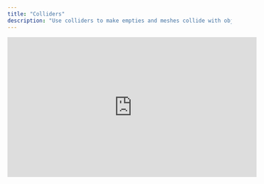 ```yaml
---
title: "Colliders"
description: "Use colliders to make empties and meshes collide with objects or detect when other colliders intersect with them. "
---
```


<iframe width="560" height="315" src="https://www.youtube.com/embed/0ROTFxaJem4?si=aYr45TMTVdNJhfeP" title="YouTube video player" frameborder="0" allow="accelerometer; autoplay; clipboard-write; encrypted-media; gyroscope; picture-in-picture; web-share" referrerpolicy="strict-origin-when-cross-origin" allowfullscreen />

## Using colliders

<AccordionGroup>
  <Accordion title="Turning on colliders" defaultOpen={false}>
    1. Select any object, empty, or light in the Editor scene&#x20;

    2. Go to the Properties Panel&#x20;

    3. Find the "Colliders" section

    4. Press the **+** button to add a collider to the scene&#x20;
  </Accordion>

  <Accordion title="Viewing colliders in a scene" defaultOpen={false}>
    When colliders are turned, on a rainbow box outline will represent them in the scene. You can have multiple colliders in a scene or on a single object.
  </Accordion>
</AccordionGroup>

## Collider types

In Bezi their are two types of colliders; solid colliders and trigger colliders. By default, colliders  default to the trigger collider. Click the **dotted circle** icon to switch collider types.&#x20;



## Collider shapes

## Collider parameters